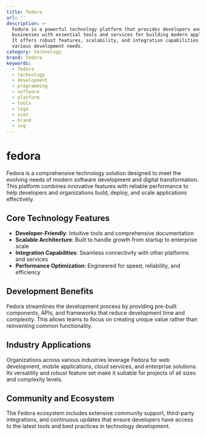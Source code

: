 ```yaml
---
title: fedora
url: ''
description: >-
  Fedora is a powerful technology platform that provides developers and
  businesses with essential tools and services for building modern applications.
  It offers robust features, scalability, and integration capabilities for
  various development needs.
category: technology
brand: fedora
keywords:
  - fedora
  - technology
  - development
  - programming
  - software
  - platform
  - tools
  - logo
  - icon
  - brand
  - svg
---
```


# fedora

Fedora is a comprehensive technology solution designed to meet the evolving needs of modern software development and digital transformation. This platform combines innovative features with reliable performance to help developers and organizations build, deploy, and scale applications effectively.

## Core Technology Features

- **Developer-Friendly**: Intuitive tools and comprehensive documentation
- **Scalable Architecture**: Built to handle growth from startup to enterprise scale
- **Integration Capabilities**: Seamless connectivity with other platforms and services
- **Performance Optimization**: Engineered for speed, reliability, and efficiency

## Development Benefits

Fedora streamlines the development process by providing pre-built components, APIs, and frameworks that reduce development time and complexity. This allows teams to focus on creating unique value rather than reinventing common functionality.

## Industry Applications

Organizations across various industries leverage Fedora for web development, mobile applications, cloud services, and enterprise solutions. Its versatility and robust feature set make it suitable for projects of all sizes and complexity levels.

## Community and Ecosystem

The Fedora ecosystem includes extensive community support, third-party integrations, and continuous updates that ensure developers have access to the latest tools and best practices in technology development.
